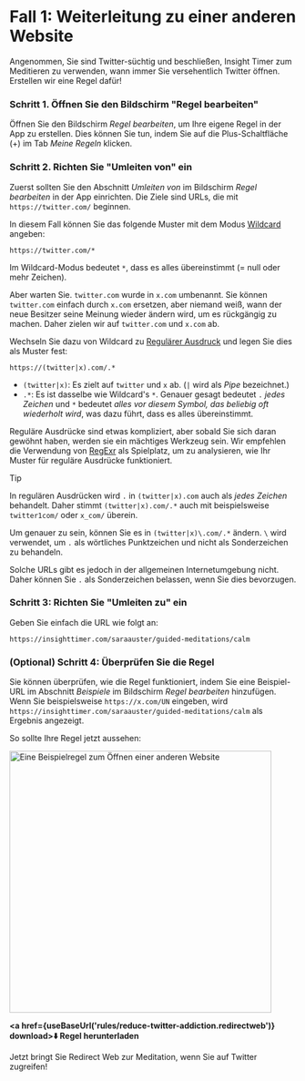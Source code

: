 
# Fall 1: Weiterleitung zu einer anderen Website

Angenommen, Sie sind Twitter-süchtig und beschließen, Insight Timer zum Meditieren zu verwenden, wann immer Sie versehentlich Twitter öffnen. Erstellen wir eine Regel dafür!

### Schritt 1. Öffnen Sie den Bildschirm "Regel bearbeiten"

Öffnen Sie den Bildschirm *Regel bearbeiten*, um Ihre eigene Regel in der App zu erstellen. Dies können Sie tun, indem Sie auf die Plus-Schaltfläche (+) im Tab *Meine Regeln* klicken.

### Schritt 2. Richten Sie "Umleiten von" ein

Zuerst sollten Sie den Abschnitt *Umleiten von* im Bildschirm *Regel bearbeiten* in der App einrichten. Die Ziele sind URLs, die mit `https://twitter.com/` beginnen.

In diesem Fall können Sie das folgende Muster mit dem Modus [Wildcard](rule-settings#url-pattern-wildcard) angeben:

```
https://twitter.com/*
```

Im Wildcard-Modus bedeutet `*`, dass es alles übereinstimmt (= null oder mehr Zeichen).

Aber warten Sie. `twitter.com` wurde in `x.com` umbenannt. Sie können `twitter.com` einfach durch `x.com` ersetzen, aber niemand weiß, wann der neue Besitzer seine Meinung wieder ändern wird, um es rückgängig zu machen. Daher zielen wir auf `twitter.com` und `x.com` ab.

Wechseln Sie dazu von Wildcard zu [Regulärer Ausdruck](rule-settings#url-pattern-regular-expression) und legen Sie dies als Muster fest:

```
https://(twitter|x).com/.*
```

* `(twitter|x)`: Es zielt auf `twitter` und `x` ab. (`|` wird als *Pipe* bezeichnet.)
* `.*`: Es ist dasselbe wie Wildcard's `*`. Genauer gesagt bedeutet `.` *jedes Zeichen* und `*` bedeutet *alles vor diesem Symbol, das beliebig oft wiederholt wird*, was dazu führt, dass es alles übereinstimmt.

Reguläre Ausdrücke sind etwas kompliziert, aber sobald Sie sich daran gewöhnt haben, werden sie ein mächtiges Werkzeug sein. Wir empfehlen die Verwendung von [RegExr](https://regexr.com) als Spielplatz, um zu analysieren, wie Ihr Muster für reguläre Ausdrücke funktioniert.

> [!TIP]
> In regulären Ausdrücken wird `.` in `(twitter|x).com` auch als *jedes Zeichen* behandelt. Daher stimmt `(twitter|x).com/.*` auch mit beispielsweise `twitter1com/` oder `x_com/` überein.
> 
> Um genauer zu sein, können Sie es in `(twitter|x)\.com/.*` ändern. `\` wird verwendet, um `.` als wörtliches Punktzeichen und nicht als Sonderzeichen zu behandeln.
> 
> Solche URLs gibt es jedoch in der allgemeinen Internetumgebung nicht. Daher können Sie `.` als Sonderzeichen belassen, wenn Sie dies bevorzugen.

### Schritt 3: Richten Sie "Umleiten zu" ein

Geben Sie einfach die URL wie folgt an:

```
https://insighttimer.com/saraauster/guided-meditations/calm
```

### (Optional) Schritt 4: Überprüfen Sie die Regel

Sie können überprüfen, wie die Regel funktioniert, indem Sie eine Beispiel-URL im Abschnitt *Beispiele* im Bildschirm *Regel bearbeiten* hinzufügen. Wenn Sie beispielsweise `https://x.com/UN` eingeben, wird `https://insighttimer.com/saraauster/guided-meditations/calm` als Ergebnis angezeigt.

So sollte Ihre Regel jetzt aussehen:

<Image src={RuleCreationOpenAnotherWebsiteRulePreview} alt="Eine Beispielregel zum Öffnen einer anderen Website" height="460" hasRoundedCorners hasShadow />

**<a href={useBaseUrl('rules/reduce-twitter-addiction.redirectweb')} download>⬇️ Regel herunterladen</a>**

Jetzt bringt Sie Redirect Web zur Meditation, wenn Sie auf Twitter zugreifen!
